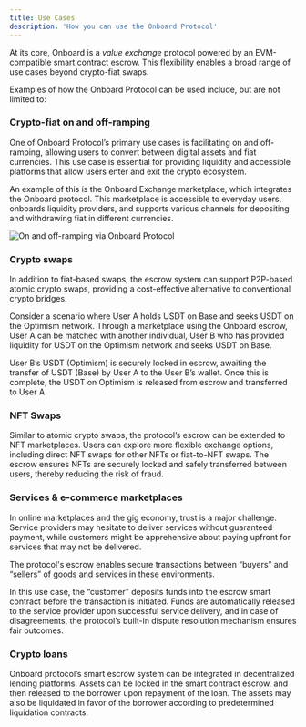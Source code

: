 ```yaml
---
title: Use Cases
description: 'How you can use the Onboard Protocol'
---
```


At its core, Onboard is a *value exchange* protocol powered by an EVM-compatible smart contract escrow. This flexibility enables a broad range of use cases beyond crypto-fiat swaps. 

Examples of how the Onboard Protocol can be used include, but are not limited to:


### Crypto-fiat on and off-ramping

One of Onboard Protocol’s primary use cases is facilitating on and off-ramping, allowing users to convert between digital assets and fiat currencies. This use case is essential for providing liquidity and accessible platforms that allow users enter and exit the crypto ecosystem.

An example of this is the Onboard Exchange marketplace, which integrates the Onboard protocol. This marketplace is accessible to everyday users, onboards liquidity providers, and supports various channels for depositing and withdrawing fiat in different currencies.

![On and off-ramping via Onboard Protocol](https://nestcoin.notion.site/image/https%3A%2F%2Fprod-files-secure.s3.us-west-2.amazonaws.com%2Fd71729bd-3936-4a73-97f2-462207142a3e%2Ff2b9f10e-6246-4b4e-8b3b-9781dc99d093%2FScreenshot_2024-05-03_at_7.53.38_AM.png?table=block&id=cfab806c-cbb9-4973-ab3d-ac7b69c9b929&spaceId=d71729bd-3936-4a73-97f2-462207142a3e&width=770&userId=&cache=v2)


### Crypto swaps

In addition to fiat-based swaps, the escrow system can support P2P-based atomic crypto swaps, providing a cost-effective alternative to conventional crypto bridges.

Consider a scenario where User A holds USDT on Base and seeks USDT on the Optimism network. Through a marketplace using the Onboard escrow, User A can be matched with another individual, User B who has provided liquidity for USDT on the Optimism network and seeks USDT on Base.

User B’s USDT (Optimism) is securely locked in escrow, awaiting the transfer of USDT (Base) by User A to the User B’s wallet. Once this is complete, the USDT on Optimism is released from escrow and transferred to User A.


### NFT Swaps

Similar to atomic crypto swaps, the protocol’s escrow can be extended to NFT marketplaces. Users can explore more flexible exchange options, including direct NFT swaps for other NFTs or fiat-to-NFT swaps. The escrow ensures NFTs are securely locked and safely transferred between users, thereby reducing the risk of fraud.


### Services & e-commerce marketplaces

In online marketplaces and the gig economy, trust is a major challenge. Service providers may hesitate to deliver services without guaranteed payment, while customers might be apprehensive about paying upfront for services that may not be delivered.

The protocol's escrow enables secure transactions between “buyers” and “sellers” of goods and services in these environments.

In this use case, the “customer” deposits funds into the escrow smart contract before the transaction is initiated. Funds are automatically released to the service provider upon successful service delivery, and in case of disagreements, the protocol’s built-in dispute resolution mechanism ensures fair outcomes.


### Crypto loans

Onboard protocol’s smart escrow system can be integrated in decentralized lending platforms. Assets can be locked in the smart contract escrow, and then released to the borrower upon repayment of the loan. The assets may also be liquidated in favor of the borrower according to predetermined liquidation contracts.